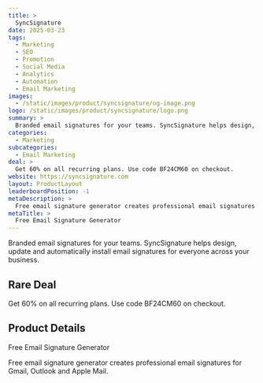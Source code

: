 ```yaml
---
title: >
  SyncSignature
date: 2025-03-23
tags:
  - Marketing
  - SEO
  - Promotion
  - Social Media
  - Analytics
  - Automation
  - Email Marketing
images:
  - /static/images/product/syncsignature/og-image.png
logo: /static/images/product/syncsignature/logo.png
summary: >
  Branded email signatures for your teams. SyncSignature helps design, update and automatically install email signatures for everyone across your business.
categories:
  - Marketing
subcategories:
  - Email Marketing
deal: >
  Get 60% on all recurring plans. Use code BF24CM60 on checkout.
website: https://syncsignature.com
layout: ProductLayout
leaderboardPosition: -1
metaDescription: >
  Free email signature generator creates professional email signatures for Gmail, Outlook and Apple Mail.
metaTitle: >
  Free Email Signature Generator
---
```

Branded email signatures for your teams. SyncSignature helps design, update and automatically install email signatures for everyone across your business.

## Rare Deal

Get 60% on all recurring plans. Use code BF24CM60 on checkout.

## Product Details

Free Email Signature Generator

Free email signature generator creates professional email signatures for Gmail, Outlook and Apple Mail.
